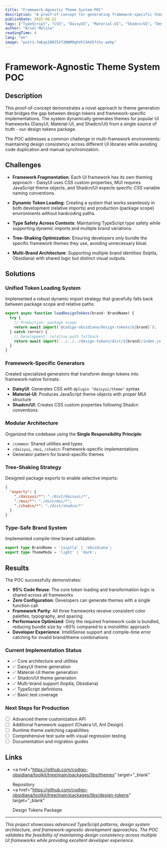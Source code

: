 ```yaml
---
title: "Framework-Agnostic Theme System POC"
description: "A proof-of-concept for generating framework-specific themes from unified design tokens, supporting DaisyUI, Material-UI, and Shadcn/UI"
publishDate: 2025-06-22
tags: ["TypeScript", "CSS", "DaisyUI", "Material-UI", "Shadcn/UI", "Design Tokens", "Monorepo", "Nx"]
author: "Ariel Molina"
readingTime: 4
lang: "en"
image: "post1-fmEqxZARZ53f2NWM9qhVhl5K45fchz.webp"
---
```


# Framework-Agnostic Theme System POC

## Description

This proof-of-concept demonstrates a novel approach to theme generation that bridges the gap between design tokens and framework-specific implementations. The system dynamically generates themes for popular UI frameworks (DaisyUI, Material-UI, and Shadcn/UI) from a single source of truth - our design tokens package.

The POC addresses a common challenge in multi-framework environments: maintaining design consistency across different UI libraries while avoiding code duplication and manual synchronization.

## Challenges

- **Framework Fragmentation**: Each UI framework has its own theming approach - DaisyUI uses CSS custom properties, MUI requires JavaScript theme objects, and Shadcn/UI expects specific CSS variable naming conventions.

- **Dynamic Token Loading**: Creating a system that works seamlessly in both development (relative imports) and production (package scope) environments without hardcoding paths.

- **Type Safety Across Contexts**: Maintaining TypeScript type safety while supporting dynamic imports and multiple brand variations.

- **Tree-Shaking Optimization**: Ensuring developers only bundle the specific framework themes they use, avoiding unnecessary bloat.

- **Multi-Brand Architecture**: Supporting multiple brand identities (Ixiptla, Obsidiana) with shared logic but distinct visual outputs.

## Solutions

### Unified Token Loading System
Implemented a robust dynamic import strategy that gracefully falls back between package scope and relative paths:

```typescript
export async function loadDesignTokens(brand: BrandName) {
  try {
    // Production: package scope
    return await import(`@codigo-obsidiana/design-tokens/${brand}`);
  } catch (error) {
    // Development: relative path fallback
    return await import(`../../../design-tokens/dist/${brand}/index.js`);
  }
}
```

### Framework-Specific Generators
Created specialized generators that transform design tokens into framework-native formats:

- **DaisyUI**: Generates CSS with `@plugin "daisyui/theme"` syntax
- **Material-UI**: Produces JavaScript theme objects with proper MUI structure
- **Shadcn/UI**: Creates CSS custom properties following Shadcn conventions

### Modular Architecture
Organized the codebase using the **Single Responsibility Principle**:
- `/common`: Shared utilities and types
- `/daisyui`, `/mui`, `/shadcn`: Framework-specific implementations
- Generator pattern for brand-specific themes

### Tree-Shaking Strategy
Designed package exports to enable selective imports:
```json
{
  "exports": {
    "./daisyui/*": "./dist/daisyui/*",
    "./mui/*": "./dist/mui/*",
    "./shadcn/*": "./dist/shadcn/*"
  }
}
```

### Type-Safe Brand System
Implemented compile-time brand validation:
```typescript
export type BrandName = 'ixiptla' | 'obsidiana';
export type ThemeMode = 'light' | 'dark';
```

## Results

The POC successfully demonstrates:

- **95% Code Reuse**: The core token loading and transformation logic is shared across all frameworks
- **Zero Configuration**: Developers can generate themes with a single function call
- **Framework Parity**: All three frameworks receive consistent color palettes, typography, and spacing
- **Performance Optimized**: Only the required framework code is bundled, reducing bundle size by ~60% compared to a monolithic approach
- **Developer Experience**: IntelliSense support and compile-time error catching for invalid brand/theme combinations

### Current Implementation Status

- ✅ Core architecture and utilities
- ✅ DaisyUI theme generation
- ✅ Material-UI theme generation  
- ✅ Shadcn/UI theme generation
- ✅ Multi-brand support (Ixiptla, Obsidiana)
- ✅ TypeScript definitions
- ✅ Basic test coverage

### Next Steps for Production

- [ ] Advanced theme customization API
- [ ] Additional framework support (Chakra UI, Ant Design)
- [ ] Runtime theme switching capabilities
- [ ] Comprehensive test suite with visual regression testing
- [ ] Documentation and migration guides

## Links

- <a
    href="https://github.com/codigo-obsidiana/toolkit/tree/main/packages/libs/themes"
    target="_blank"
  >
    Repository
  </a>
- <a
    href="https://github.com/codigo-obsidiana/toolkit/tree/main/packages/libs/design-tokens"
    target="_blank"
  >
    Design Tokens Package
  </a>

---

*This project showcases advanced TypeScript patterns, design system architecture, and framework-agnostic development approaches. The POC validates the feasibility of maintaining design consistency across multiple UI frameworks while providing excellent developer experience.*